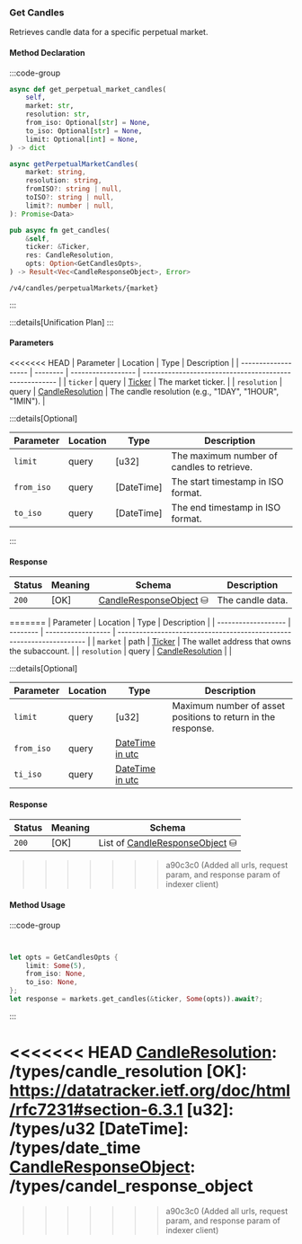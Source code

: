 ### Get Candles

Retrieves candle data for a specific perpetual market.

#### Method Declaration

:::code-group

```python [Python]
async def get_perpetual_market_candles(
    self,
    market: str,
    resolution: str,
    from_iso: Optional[str] = None,
    to_iso: Optional[str] = None,
    limit: Optional[int] = None,
) -> dict
```

```typescript [TypeScript]
async getPerpetualMarketCandles(
    market: string,
    resolution: string,
    fromISO?: string | null,
    toISO?: string | null,
    limit?: number | null,
): Promise<Data>
```

```rust [Rust]
pub async fn get_candles(
    &self,
    ticker: &Ticker,
    res: CandleResolution,
    opts: Option<GetCandlesOpts>,
) -> Result<Vec<CandleResponseObject>, Error>
```

```url [API]
/v4/candles/perpetualMarkets/{market}
```

:::

:::details[Unification Plan]
:::

#### Parameters

<<<<<<< HEAD
| Parameter           | Location | Type               | Description                                            |
| ------------------- | -------- | ------------------ | ------------------------------------------------------ |
| `ticker`            | query    | [Ticker]           | The market ticker.                                     |
| `resolution`        | query    | [CandleResolution] | The candle resolution (e.g., "1DAY", "1HOUR", "1MIN"). |

:::details[Optional]

| Parameter                     | Location | Type                      | Description                                |
| ----------------------------- | -------- | ------------------------- | ------------------------------------------ |
| `limit`                       | query    | [u32]                     | The maximum number of candles to retrieve. |
| `from_iso`                    | query    | [DateTime]                | The start timestamp in ISO format.         |
| `to_iso`                      | query    | [DateTime]                | The end timestamp in ISO format.           |

:::

#### Response

| Status | Meaning     | Schema                   | Description      |
| ------ | ----------- | ------------------------ | ---------------- |
| `200`  | [OK]        | [CandleResponseObject] ⛁ | The candle data. |
=======
| Parameter           | Location | Type               | Description                                                           |
| ------------------- | -------- | ------------------ | --------------------------------------------------------------------- |
| `market`           | path    | [Ticker]          | The wallet address that owns the subaccount.                          |
| `resolution` | query | [CandleResolution] | |

:::details[Optional]

| Parameter                     | Location | Type                      | Description                                                  |
| ----------------------------- | -------- | ------------------------- | ------------------------------------------------------------ |
| `limit`                       | query    | [u32]                     | Maximum number of asset positions to return in the response. |
| `from_iso` | query | [DateTime in utc] | |
| `ti_iso` | query | [DateTime in utc] | |

#### Response

| Status | Meaning     | Schema                          |
| ------ | ----------- | ------------------------------- |
| `200`  | [OK]        | List of [CandleResponseObject] ⛁ |
>>>>>>> a90c3c0 (Added all urls, request param, and response param of indexer client)

#### Method Usage

:::code-group

```python [Python]

```

```typescript [TypeScript]

```

```rust [Rust]
let opts = GetCandlesOpts {
    limit: Some(5),
    from_iso: None,
    to_iso: None,
};
let response = markets.get_candles(&ticker, Some(opts)).await?;
```

:::

[Ticker]: /types/ticker
<<<<<<< HEAD
[CandleResolution]: /types/candle_resolution
[OK]: https://datatracker.ietf.org/doc/html/rfc7231#section-6.3.1
[u32]: /types/u32
[DateTime]: /types/date_time
[CandleResponseObject]: /types/candel_response_object
=======
[DateTime in utc]: /types/date_time
[CandleResolution]: /types/candle_resolution
[CandleResponseObject]: /types/candle_response_object
>>>>>>> a90c3c0 (Added all urls, request param, and response param of indexer client)
